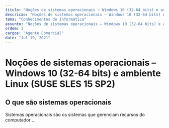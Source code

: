 ```yaml
---
titulo: "Noções de sistemas operacionais – Windows 10 (32-64 bits) e ambiente Linux (SUSE SLES 15 SP2)"
descricao: "Noções de sistemas operacionais – Windows 10 (32-64 bits) e ambiente Linux (SUSE SLES 15 SP2)"
tema: "Conhecimentos de Informática"
assunto: "Noções de sistemas operacionais – Windows 10 (32-64 bits) e ambiente Linux (SUSE SLES 15 SP2)"
ordem: 1
cargos: "Agente Comercial"
date: "Jul 19, 2021"
---
```


# Noções de sistemas operacionais – Windows 10 (32-64 bits) e ambiente Linux (SUSE SLES 15 SP2) 

## O que são sistemas operacionais

Sistemas operacionais são os sistemas que gerenciam recursos do computador ...